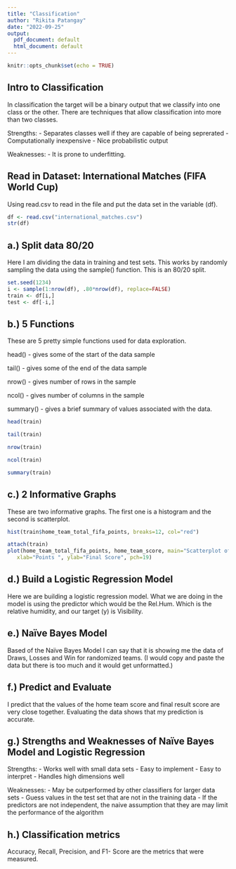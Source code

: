 ```yaml
---
title: "Classification"
author: "Rikita Patangay"
date: "2022-09-25"
output:
  pdf_document: default
  html_document: default
---
```


```r
knitr::opts_chunk$set(echo = TRUE)
```

## Intro to Classification

In classification the target will be a binary output  that we classify into one class or the other. There are techniques that allow classification into more than two classes.

Strengths:
- Separates classes well if they are capable of being seprerated
- Computationally inexpensive
- Nice probabilistic output

Weaknesses:
- It is prone to underfitting.


## Read in Dataset: International Matches (FIFA World Cup)

Using read.csv to read in the file and put the data set in the variable (df).

```r
df <- read.csv("international_matches.csv")
str(df)
```



## a.) Split data 80/20

Here I am dividing the data in training and test sets. This works by randomly sampling the data using the sample() function. This is an 80/20 split.

```r
set.seed(1234)
i <- sample(1:nrow(df), .80*nrow(df), replace=FALSE)
train <- df[i,]
test <- df[-i,]
```




## b.) 5 Functions
These are 5 pretty simple functions used for data exploration.

head() - gives some of the start of the data sample

tail() - gives some of the end of the data sample 

nrow() - gives number of rows in the sample

ncol() - gives number of columns in the sample

summary() - gives a brief summary of values associated with the data.

```r
head(train)
```
```r
tail(train)
```
```r
nrow(train)
```
```r
ncol(train)
```
```r
summary(train)
```



## c.) 2 Informative Graphs
These are two informative graphs. The first one is a histogram and the second is scatterplot.

```r
hist(train$home_team_total_fifa_points, breaks=12, col="red")
```

```r
attach(train)
plot(home_team_total_fifa_points, home_team_score, main="Scatterplot of Home Game Fifa Points",
   xlab="Points ", ylab="Final Score", pch=19)
```



## d.) Build a Logistic Regression Model

Here we are building a logistic regression model. What we are doing in the model is using the predictor which would be the Rel.Hum. Which is the relative humidity, and our target (y) is Visibility.

 
## e.) Naïve Bayes Model

Based of the Naïve Bayes Model I can say that it is showing me the data of Draws, Losses and Win for randomized teams. (I would copy and paste the data but there is too much and it would get unformatted.)

## f.) Predict and Evaluate

I predict that the values of the home team score and final result score are very close together. Evaluating the data shows that my prediction is accurate.


## g.) Strengths and Weaknesses of Naïve Bayes Model and Logistic Regression

Strengths: 
- Works well with small data sets
- Easy to implement
- Easy to interpret
- Handles high dimensions well

Weaknesses:
- May be outperformed by other classifiers for larger data sets
- Guess values in the test set that are not in the training data
- If the predictors are not independent, the naive assumption that they are may limit the
performance of the algorithm

## h.) Classification metrics

Accuracy, Recall, Precision, and F1- Score are the metrics that were measured. 

